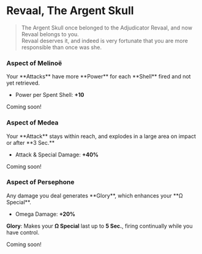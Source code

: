 
# Revaal, The Argent Skull

> The Argent Skull once belonged to the Adjudicator Revaal, and now Revaal belongs to you.\
> Revaal deserves it, and indeed is very fortunate that you are more responsible than once was she.

### <TextHighlight type="epic">Aspect of Melinoë</TextHighlight>

<Boon>
Your **Attacks** have more **Power** for each **Shell** fired and not yet retrieved.

- Power per Spent Shell: **+10**

</Boon>

Coming soon!

### <TextHighlight type="epic">Aspect of Medea</TextHighlight>

<Boon>
Your **Attack** stays within reach, and explodes in a large area on impact or after **3 Sec.**

- Attack & Special Damage: **+40%**

</Boon>

Coming soon!

### <TextHighlight type="epic">Aspect of Persephone</TextHighlight>

<Boon>
Any damage you deal generates **Glory**, which enhances your **Ω Special**.

- Omega Damage: **+20%**

**Glory**: Makes your **Ω Special** last up to **5 Sec.**, firing continually while you have control.

</Boon>

Coming soon!
